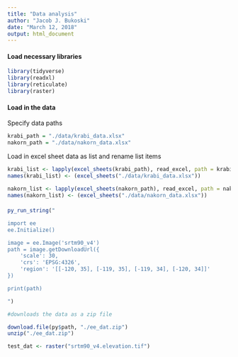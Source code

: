 ```yaml
---
title: "Data analysis"
author: "Jacob J. Bukoski"
date: "March 12, 2018"
output: html_document
---
```


#### Load necessary libraries

```r

library(tidyverse)
library(readxl)
library(reticulate)
library(raster)

```

#### Load in the data

Specify data paths

```r

krabi_path = "./data/krabi_data.xlsx"
nakorn_path = "./data/nakorn_data.xlsx"

```

Load in excel sheet data as list and rename list items

```r

krabi_list <- lapply(excel_sheets(krabi_path), read_excel, path = krabi_path)
names(krabi_list) <- (excel_sheets("./data/krabi_data.xlsx"))

nakorn_list <- lapply(excel_sheets(nakorn_path), read_excel, path = nakorn_path)
names(nakorn_list) <- (excel_sheets("./data/nakorn_data.xlsx"))

```

#### 

```r

py_run_string("

import ee
ee.Initialize()

image = ee.Image('srtm90_v4')
path = image.getDownloadUrl({
    'scale': 30,
    'crs': 'EPSG:4326',
    'region': '[[-120, 35], [-119, 35], [-119, 34], [-120, 34]]'
})

print(path)

")
```

```r

#downloads the data as a zip file

download.file(py$path, "./ee_dat.zip")
unzip("./ee_dat.zip")

```


```r

test_dat <- raster("srtm90_v4.elevation.tif")

```